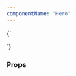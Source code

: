 ```yaml
---
componentName: 'Hero'
---
```


<LiveComponent>
  {`
    <section>
      <div>
        <Hero
          backgroundColor={'#FEF5FE'}
          eyebrow={'EYEBROW'}
          heading={'Display copy'}
          description={'Body copy, pharetra pellentesque sed elementum risus accumsan et. Tristique tortor, morbi vivamus nibh mollis. Ultrices aliquet sit nibh consequat quam'}
          actions={{
            ctas: [
              {
                title: 'View tutorials',
                href: '/tutorials',
              },
              {
                title: 'View documentation',
                href: '/docs',
                type: 'standalone-link'
              }
            ]
          }}
          url={"https://hashicorp.wistia.com/medias/glovs5atuj"}
          smallImage={'https://www.datocms-assets.com/2885/1669673752-graphic-small.svg'}
          mediumImage={'https://www.datocms-assets.com/2885/1669673746-graphic-medium.svg'}
          largeImage={'https://www.datocms-assets.com/2885/1669673756-graphic.svg'}
        />
      </div>
    </section>

  `}
</LiveComponent>

### Props

<PropsTable props={componentProps} />

